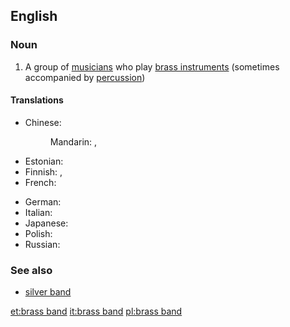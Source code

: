 ==English==
{{wikipedia}}

===Noun===
{{en-noun|head=[[brass]] [[band]]}}

# {{music}} A group of [[musician]]s who play [[brass instrument]]s (sometimes accompanied by [[percussion]])

====Translations====
{{trans-top|group of musicians who play brass instruments}}
* Chinese:
*: Mandarin: {{t|cmn|銅管樂隊|sc=Hani}}, {{t|cmn|铜管乐队|tr=tóngguǎn yuèduì|sc=Hani}}
* Estonian: {{t-|et|puhkpilliorkester}}
* Finnish: {{t-|fi|puhallinorkesteri}}, {{t-|fi|torvisoittokunta}}
* French: {{t+|fr|fanfare|f}}
{{trans-mid}}
* German: {{t-|de|Blaskapelle|f}}
* Italian: {{t+|it|fanfara|f}}
* Japanese: {{t-|ja|ブラスバンド|tr=burasubando|sc=Jpan}}
* Polish: {{t-|pl|orkiestra dęta|f}}
* Russian: {{t-|ru|духовой оркестр|m|tr=duxovój orkéstr}}
{{trans-bottom}}

===See also===
* [[silver band]]

[[et:brass band]]
[[it:brass band]]
[[pl:brass band]]